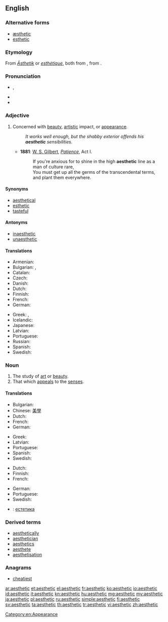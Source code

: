 {{also|æsthetic}}
==English==

===Alternative forms===
* [[æsthetic]]
* [[esthetic]]

===Etymology===
From {{etyl|de}} ''[[Ästhetik]]'' or {{etyl|fr}} ''[[esthétique]]'', both from {{etyl|grc}} {{term|αἰσθητικός||of sense perception|lang=grc}}, from {{term|αἰσθάνομαι||I feel|lang=grc}}.

===Pronunciation===
* {{a|UK}} {{IPA|/əsˈθɛt.ɪk/}}, {{X-SAMPA|/@s"TEtIk/}}
* {{audio|en-us-aesthetic.ogg|Audio (US)}}
* {{rhymes|ɛtɪk}}

===Adjective===
{{en-adj}}

# Concerned with [[beauty]], [[artistic]] impact, or [[appearance]].
#: ''It works well enough, but the shabby exterior offends his '''aesthetic''' sensibilities.''
#* '''1881''': [[w:W. S. Gilbert|W. S. Gilbert]], ''[[w:Patience (opera)|Patience]]'', Act I.
#*: If you're anxious for to shine in the high '''aesthetic''' line as a man of culture rare,<br>You must get up all the germs of the transcendental terms, and plant them everywhere.

====Synonyms====
* [[aesthetical]]
* [[esthetic]]
* [[tasteful]]

====Antonyms====
* [[inaesthetic]]
* [[unaesthetic]]

====Translations====
{{trans-top|Concerned with beauty}}
* Armenian: {{t-|hy|գեղագիտական|tr=gełagitakan|sc=Armn}}
* Bulgarian: {{t+|bg|естетичен}}, {{t+|bg|изящен}}
* Catalan: {{t-|ca|estètic}}
* Czech: {{t-|cs|estetický|m}}
* Danish: {{t-|da|æstetisk}}
* Dutch: {{t+|nl|esthetisch}}
* Finnish: {{t+|fi|esteettinen}}
* French: {{t+|fr|esthétique}}
* German: {{t+|de|ästhetisch}}
{{trans-mid}}
* Greek: {{t+|el|αισθητικός|tr=esthetikós}}, {{t+|el|καλαίσθητος|tr=kalésθitos}}
* Icelandic: {{t-|is|sjónrænn|m}}
* Japanese: {{t-|ja|美的な|tr=bitekina}}
* Latvian: {{t|lv|estētisks}}
* Portuguese: {{t+|pt|estético}}
* Russian: {{t+|ru|эстетический|sc=Cyrl}}
* Spanish: {{t+|es|estético|m}}
* Swedish: {{t+|sv|estetisk}}
{{trans-bottom}}

===Noun===
{{en-noun}}

# The study of [[art]] or [[beauty]].
# That which [[appeal]]s to the [[sense]]s.

====Translations====
{{trans-top|The study of art or beauty}}
* Bulgarian: {{t+|bg|естетика}}
* Chinese: [[美學]]
* Dutch: {{t+|nl|esthetica|f}}
* French: {{t+|fr|esthétique|f}}
* German: {{t+|de|Ästhetik|f}}
{{trans-mid}}
* Greek: {{t+|el|αισθητική|f|tr=esθitikí}}
* Latvian: {{t|lv|estētika|f}}
* Portuguese: {{t+|pt|estética|f}}
* Spanish: {{t+|es|estética|f}}
* Swedish: {{t+|sv|estetik}}
{{trans-bottom}}

{{trans-top|That which appeals to the senses}}
* Dutch: {{t+|nl|esthetische|n}}
* Finnish: {{t-|fi|estetiikka}}
* French: {{t+|fr|esthétique|f}}
{{trans-mid}}
* German: {{t+|de|Ästhetik|f}}
* Portuguese: {{t+|pt|estética|f}}
* Swedish: {{t+|sv|estetik}}
{{trans-bottom}}

{{checktrans-top|Translations to be checked}}
* {{ttbc|bg}}: [[естетика]] {{f}}
{{trans-bottom}}

===Derived terms===
* [[aesthetically]]
* [[aesthetician]]
* [[aesthetics]]
* [[aesthete]]
* [[aesthetisation]]

===Anagrams===
* [[cheatiest#English|cheatiest]]

[[Category:en:Appearance]]

[[ar:aesthetic]]
[[et:aesthetic]]
[[el:aesthetic]]
[[fr:aesthetic]]
[[ko:aesthetic]]
[[io:aesthetic]]
[[id:aesthetic]]
[[it:aesthetic]]
[[kn:aesthetic]]
[[hu:aesthetic]]
[[mg:aesthetic]]
[[my:aesthetic]]
[[ja:aesthetic]]
[[pl:aesthetic]]
[[ru:aesthetic]]
[[simple:aesthetic]]
[[fi:aesthetic]]
[[sv:aesthetic]]
[[ta:aesthetic]]
[[th:aesthetic]]
[[tr:aesthetic]]
[[vi:aesthetic]]
[[zh:aesthetic]]